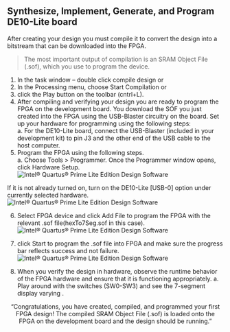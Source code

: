 ## Synthesize, Implement, Generate, and Program DE10-Lite board 

After creating your design you must compile it to convert the design into a bitstream that can be downloaded into the FPGA. 

> The most important output of compilation is an SRAM Object File (.sof), which you use to program the device. 


1. In the task window – double click compile design or 
2. In the Processing menu, choose Start Compilation or  
3. click the Play button on the toolbar (cntrl+L). 
4. After compiling and verifying your design you are ready to program the FPGA on the development board. You download the SOF you just created into the FPGA using the USB-Blaster circuitry on the board. Set up your hardware for programming using the following steps:  
a. For the DE10-Lite board, connect the USB-Blaster (included in your development kit) to pin J3 and the other end of the USB cable to the host computer.  
5. Program the FPGA using the following steps.  
a. Choose Tools > Programmer. Once the Programmer window opens, click Hardware Setup. 
![Intel® Quartus® Prime Lite Edition Design Software](/get-started/programmer.png)

If it is not already turned on, turn on the DE10-Lite [USB-0] option under currently selected hardware.
![Intel® Quartus® Prime Lite Edition Design Software](/get-started/hardware-setup.png)

6. Select FPGA device and click Add File to program the FPGA with the relevant .sof file(hexTo7Seg.sof in this case).
![Intel® Quartus® Prime Lite Edition Design Software](/get-started/sof-file.png)

7. click Start to program the .sof file into FPGA and make sure the progress bar reflects success and not failure.
![Intel® Quartus® Prime Lite Edition Design Software](/get-started/success.png)

8. When you verify the design in hardware, observe the runtime behavior of the FPGA hardware and ensure that it is functioning appropriately. 
a. Play around with the switches (SW0-SW3) and see the 7-segment display varying . 

<center>“Congratulations, you have created, compiled, and programmed your first FPGA design! The compiled SRAM Object File (.sof) is loaded onto the FPGA on the development board and the design should be running.”</center>